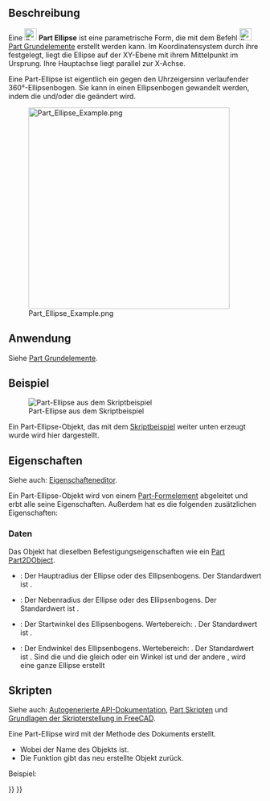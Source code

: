 <languages/>

{{Docnav/de
|[[Part_Circle/de|Kreis]]
|[[Part_Point/de|Punkt]]
|[[Part_Workbench/de|Part]]
|IconL=Part_Circle.svg
|IconR=Part_Point.svg
|IconC=Workbench_Part.svg
}}

{{GuiCommand/de
|Name=Part Ellipse
|Name/de=Part Ellipse
|MenuLocation=Part → [[Part_CreatePrimitives/de|Grundelemente erstellen...]] → Ellipse
|Workbenches=[[Part_Workbench/de|Part]], [[OpenSCAD_Workbench/de|OpenSCAD]]
|SeeAlso=[[Part_Primitives/de|Part Grundelemente]]
}}

<span id="Description"></span>
==Beschreibung==

Eine [[Image:Part_Ellipse.svg|24px]] '''Part Ellipse''' ist eine parametrische Form, die mit dem Befehl [[Image:Part_Primitives.svg|24px]] [[Part_Primitives/de|Part Grundelemente]] erstellt werden kann. Im Koordinatensystem durch ihre {{PropertyData/de|Placement}} festgelegt, liegt die Ellipse auf der XY-Ebene mit ihrem Mittelpunkt im Ursprung. Ihre Hauptachse liegt parallel zur X-Achse.

Eine Part-Ellipse ist eigentlich ein gegen den Uhrzeigersinn verlaufender 360°-Ellipsenbogen. Sie kann in einen Ellipsenbogen gewandelt werden, indem die {{PropertyData/de|Angle1}} und/oder die {{PropertyData/de|Angle2}} geändert wird.

[[Image:Part_Ellipse_Example.png|400px]]

<span id="Usage"></span>
==Anwendung==

Siehe [[Part_Primitives/de#Anwendung|Part Grundelemente]].

<span id="Example"></span>
==Beispiel==

[[Image:Part_Ellipse_Scripting_Example.png|thumb|Part-Ellipse aus dem Skriptbeispiel]]

Ein Part-Ellipse-Objekt, das mit dem [[#Skripten|Skriptbeispiel]] weiter unten erzeugt wurde wird hier dargestellt.

<span id="Properties"></span>
==Eigenschaften==

Siehe auch: [[Property_editor/de|Eigenschafteneditor]].

Ein Part-Ellipse-Objekt wird von einem [[Part_Feature/de|Part-Formelement]] abgeleitet und erbt alle seine Eigenschaften. Außerdem hat es die folgenden zusätzlichen Eigenschaften:

<span id="Data"></span>
===Daten===

{{TitleProperty|Attachment}}

Das Objekt hat dieselben Befestigungseigenschaften wie ein [[Part_Part2DObject/de#Daten|Part Part2DObject]].

{{TitleProperty|Basis}}

* {{PropertyData/de|MajorRadius|Length}}: Der Hauptradius der Ellipse oder des Ellipsenbogens. Der Standardwert ist {{Value|4mm}}.
* {{PropertyData/de|MinorRadius|Length}}: Der Nebenradius der Ellipse oder des Ellipsenbogens. Der Standardwert ist {{Value|2mm}}.
* {{PropertyData/de|Angle1|Angle}}: Der Startwinkel des Ellipsenbogens. Wertebereich: {{Value|0° &lt; value &lt;&#61; 360°}}. Der Standardwert ist {{Value|0°}}.
* {{PropertyData/de|Angle2|Angle}}: Der Endwinkel des Ellipsenbogens. Wertebereich: {{Value|0° &lt; value &lt;&#61; 360°}}. Der Standardwert ist {{Value|360°}}. Sind die {{PropertyData/de|Angle1}} und die {{PropertyData/de|Angle2}} gleich oder ein Winkel ist {{Value|0°}} und der andere {{Value|360°}}, wird eine ganze Ellipse erstellt

<span id="Scripting"></span>
==Skripten==

Siehe auch: [https://freecad.github.io/SourceDoc/ Autogenerierte API-Dokumentation], [[Part_scripting/de|Part Skripten]] und [[FreeCAD_Scripting_Basics/de|Grundlagen der Skripterstellung in FreeCAD]].

Eine Part-Ellipse wird mit der Methode {{incode|addObject()}} des Dokuments erstellt.

{{Code|code=
ellipse = FreeCAD.ActiveDocument.addObject("Part::Ellipse", "myEllipse")
}}

* Wobei {{Incode|"myEllipse"}} der Name des Objekts ist.
* Die Funktion gibt das neu erstellte Objekt zurück.

Beispiel:

{{Code|code=
import FreeCAD as App

doc = App.activeDocument()

ellipse = doc.addObject("Part::Ellipse", "myEllipse")
ellipse.MajorRadius = 20
ellipse.MinorRadius = 10
ellipse.Angle1 = 45
ellipse.Angle2 = 135
ellipse.Placement = App.Placement(App.Vector(1, 2, 3), App.Rotation(30, 45, 10))

doc.recompute()
}}


{{Docnav/de
|[[Part_Circle/de|Kreis]]
|[[Part_Point/de|Punkt]]
|[[Part_Workbench/de|Part]]
|IconL=Part_Circle.svg
|IconR=Part_Point.svg
|IconC=Workbench_Part.svg
}}

{{Part_Tools_navi{{#translation:}}}}
{{Userdocnavi{{#translation:}}}}